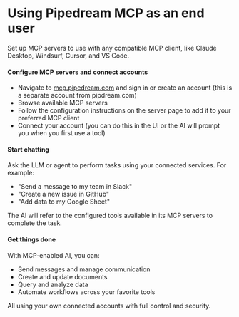 

# Using Pipedream MCP as an end user

Set up MCP servers to use with any compatible MCP client, like Claude Desktop, Windsurf, Cursor, and VS Code.

<Steps>

#### Configure MCP servers and connect accounts

- Navigate to [mcp.pipedream.com](https://mcp.pipedream.com) and sign in or create an account (this is a separate account from pipdream.com)
- Browse available MCP servers
- Follow the configuration instructions on the server page to add it to your preferred MCP client
- Connect your account (you can do this in the UI or the AI will prompt you when you first use a tool)

#### Start chatting

Ask the LLM or agent to perform tasks using your connected services. For example:

- "Send a message to my team in Slack"
- "Create a new issue in GitHub"
- "Add data to my Google Sheet"

The AI will refer to the configured tools available in its MCP servers to complete the task.

#### Get things done

With MCP-enabled AI, you can:

- Send messages and manage communication
- Create and update documents
- Query and analyze data
- Automate workflows across your favorite tools

All using your own connected accounts with full control and security.

</Steps>